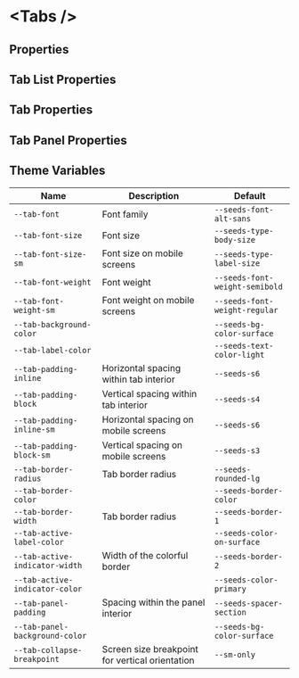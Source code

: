 
# &lt;Tabs /&gt;

## Properties

<ArgsTable of={Tabs} />

## Tab List Properties

<ArgsTable of={Tabs.TabList} />

## Tab Properties

<ArgsTable of={Tabs.Tab} />

## Tab Panel Properties

<ArgsTable of={Tabs.TabPanel} />

## Theme Variables

| Name                           | Description                                             | Default                        |
| ------------------------------ | ------------------------------------------------------- | ------------------------------ |
| `--tab-font`                   | Font family                                             | `--seeds-font-alt-sans`        |
| `--tab-font-size`              | Font size                                               | `--seeds-type-body-size`       |
| `--tab-font-size-sm`           | Font size on mobile screens                             | `--seeds-type-label-size`      |
| `--tab-font-weight`            | Font weight                                             | `--seeds-font-weight-semibold` |
| `--tab-font-weight-sm`         | Font weight on mobile screens                           | `--seeds-font-weight-regular`  |
| `--tab-background-color`       | <Swatch color="bloom-bg-color-surface" border={true} /> | `--seeds-bg-color-surface`     |
| `--tab-label-color`            | <Swatch color="bloom-text-color-light" />               | `--seeds-text-color-light`     |
| `--tab-padding-inline`         | Horizontal spacing within tab interior                  | `--seeds-s6`                   |
| `--tab-padding-block`          | Vertical spacing within tab interior                    | `--seeds-s4`                   |
| `--tab-padding-inline-sm`      | Horizontal spacing on mobile screens                    | `--seeds-s6`                   |
| `--tab-padding-block-sm`       | Vertical spacing on mobile screens                      | `--seeds-s3`                   |
| `--tab-border-radius`          | Tab border radius                                       | `--seeds-rounded-lg`           |
| `--tab-border-color`           | <Swatch color="bloom-border-color" />                   | `--seeds-border-color`         |
| `--tab-border-width`           | Tab border radius                                       | `--seeds-border-1`             |
| `--tab-active-label-color`     | <Swatch color="bloom-color-on-surface" />               | `--seeds-color-on-surface`     |
| `--tab-active-indicator-width` | Width of the colorful border                            | `--seeds-border-2`             |
| `--tab-active-indicator-color` | <Swatch color="bloom-color-primary" />                  | `--seeds-color-primary`        |
| `--tab-panel-padding`          | Spacing within the panel interior                       | `--seeds-spacer-section`       |
| `--tab-panel-background-color` | <Swatch color="bloom-bg-color-surface" border={true} /> | `--seeds-bg-color-surface`     |
| `--tab-collapse-breakpoint`    | Screen size breakpoint for vertical orientation         | `--sm-only`                    |
